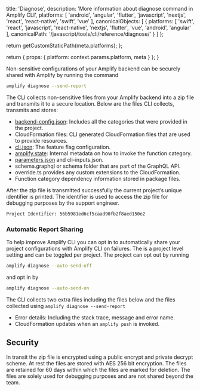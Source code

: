                   
  title: 'Diagnose',
  description: 'More information about diagnose command in Amplify CLI',
  platforms: [
    'android',
    'angular',
    'flutter',
    'javascript',
    'nextjs',
    'react',
    'react-native',
    'swift',
    'vue'
  ],
  canonicalObjects: [
    {
      platforms: [
        'swift',
        'react',
        'javascript',
        'react-native',
        'nextjs',
        'flutter',
        'vue',
        'android',
        'angular'
      ],
      canonicalPath: '/javascript/tools/cli/reference/diagnose/'
    }
  ]
};

  return getCustomStaticPath(meta.platforms);
};

  return {
    props: {
      platform: context.params.platform,
      meta
    }
  };
}
          

Non-sensitive configurations of your Amplify backend can be securely shared with Amplify by running the command

```bash
amplify diagnose --send-report
```

The CLI collects non-sensitive files from your Amplify backend into a zip file and transmits it to a secure location. Below are the files CLI collects, transmits and stores:

* [backend-config.json](/[platform]/tools/cli/reference/files/#backend-configjson): Includes all the categories that were provided in the project.
* CloudFormation files: CLI generated CloudFormation files that are used to provide resources.
* [cli.json](/[platform]/tools/cli/reference/files/#clijson): The feature flag configuration.
* [amplify.state](/[platform]/tools/cli/reference/files/#general-category-files): Internal metadata on how to invoke the function category.
* [parameters.json](/[platform]/tools/cli/reference/files/#category-parametersjson) and cli-inputs.json. 
* schema.graphql or schema folder that are part of the GraphQL API.
* override.ts provides any custom extensions to the CloudFormation.
* Function category dependency information stored in package files.

After the zip file is transmitted successfully the current project’s unique identifier is printed. The identifier is used to access the zip file for debugging purposes by the support engineer.


```bash
Project Identifier: 56b5981ed6cf5caad90fb2f8aed150e2
```

### Automatic Report Sharing


To help improve Amplify CLI you can opt in to automatically share your project configurations with Amplify CLI on failures. The is a project level setting and can be toggled per project. The project can opt out by running


```bash
amplify diagnose --auto-send-off
```

and opt in by 

```bash
amplify diagnose --auto-send-on
``` 

The CLI collects two extra files including the files below and the files collected using `amplify diagnose --send-report`

* Error details: Including the stack trace, message and error name.
* CloudFormation updates when an `amplify push` is invoked.


## Security

In transit the zip file is encrypted using a public encrypt and private decrypt scheme. At rest the files are stored with AES 256 bit encryption. The files are retained for 60 days within which the files are marked for deletion. The files are solely used for debugging purposes and are not shared beyond the team.
